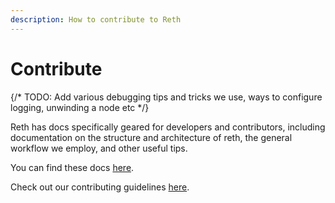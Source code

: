```yaml
---
description: How to contribute to Reth
---
```


# Contribute

{/* TODO: Add various debugging tips and tricks we use, ways to configure logging, unwinding a node etc */}

Reth has docs specifically geared for developers and contributors, including documentation on the structure and architecture of reth, the general workflow we employ, and other useful tips.

You can find these docs [here](https://github.com/paradigmxyz/reth/tree/main/docs).

Check out our contributing guidelines [here](https://github.com/paradigmxyz/reth/blob/main/CONTRIBUTING.md).
